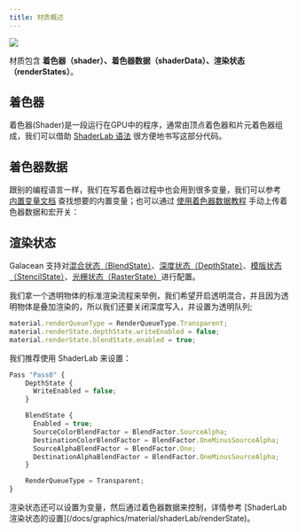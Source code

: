 ```yaml
---
title: 材质概述
---
```


<Image src="https://mdn.alipayobjects.com/huamei_9ahbho/afts/img/A*Iq8iRKWPAqgAAAAAAAAAAAAADgDwAQ/original" />

材质包含 **着色器（shader）、着色器数据（shaderData）、渲染状态（renderStates）**。

## 着色器

着色器(Shader)是一段运行在GPU中的程序，通常由顶点着色器和片元着色器组成，我们可以借助 [ShaderLab 语法](/docs/graphics/material/shaderLab/overview/) 很方便地书写这部分代码。

## 着色器数据

跟别的编程语言一样，我们在写着色器过程中也会用到很多变量，我们可以参考 [内置变量文档](/docs/graphics/material/variables/) 查找想要的内置变量；也可以通过 [使用着色器数据教程](/docs/graphics/material/examples/shaderData) 手动上传着色器数据和宏开关：

## 渲染状态

Galacean 支持对[混合状态（BlendState）](/apis/core/#RenderState-BlendState)、[深度状态（DepthState）](/apis/core/#RenderState-DepthState)、[模版状态（StencilState）](/apis/core/#RenderState-StencilState)、[光栅状态（RasterState）](/apis/core/#RenderState-RasterState)进行配置。

我们拿一个透明物体的标准渲染流程来举例，我们希望开启透明混合，并且因为透明物体是叠加渲染的，所以我们还要关闭深度写入，并设置为透明队列;

```ts
material.renderQueueType = RenderQueueType.Transparent;
material.renderState.depthState.writeEnabled = false;
material.renderState.blendState.enabled = true;
```

我们推荐使用 ShaderLab 来设置：

```ts showLineNumbers {3,7-12,14}
Pass "Pass0" {
    DepthState {
      WriteEnabled = false;
    }

    BlendState {
      Enabled = true;
      SourceColorBlendFactor = BlendFactor.SourceAlpha;
      DestinationColorBlendFactor = BlendFactor.OneMinusSourceAlpha;
      SourceAlphaBlendFactor = BlendFactor.One;
      DestinationAlphaBlendFactor = BlendFactor.OneMinusSourceAlpha;
    }

    RenderQueueType = Transparent;
}
```

<Callout type="info">
  渲染状态还可以设置为变量，然后通过着色器数据来控制，详情参考 [ShaderLab
  渲染状态的设置](/docs/graphics/material/shaderLab/renderState)。
</Callout>
